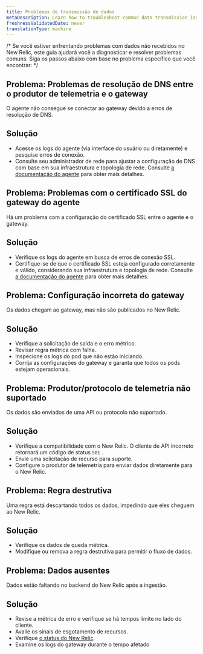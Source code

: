 ```yaml
---
title: Problemas de transmissão de dados
metaDescription: Learn how to troubleshoot common data transmission issues with Pipeline Control gateway.
freshnessValidatedDate: never
translationType: machine
---
```


/\* Se você estiver enfrentando problemas com dados não recebidos no New Relic, este guia ajudará você a diagnosticar e resolver problemas comuns. Siga os passos abaixo com base no problema específico que você encontrar: \*/

## Problema: Problemas de resolução de DNS entre o produtor de telemetria e o gateway

O agente não consegue se conectar ao gateway devido a erros de resolução de DNS.

## Solução

* Acesse os logs do agente (via interface do usuário ou diretamente) e pesquise erros de conexão.
* Consulte seu administrador de rede para ajustar a configuração de DNS com base em sua infraestrutura e topologia de rede. Consulte [a documentação do agente](/docs/apm/new-relic-apm/getting-started/introduction-apm/) para obter mais detalhes.

## Problema: Problemas com o certificado SSL do gateway do agente

Há um problema com a configuração do certificado SSL entre o agente e o gateway.

## Solução

* Verifique os logs do agente em busca de erros de conexão SSL.
* Certifique-se de que o certificado SSL esteja configurado corretamente e válido, considerando sua infraestrutura e topologia de rede. Consulte [a documentação do agente](/docs/apm/new-relic-apm/getting-started/introduction-apm/) para obter mais detalhes.

## Problema: Configuração incorreta do gateway

Os dados chegam ao gateway, mas não são publicados no New Relic.

## Solução

* Verifique a solicitação de saída e o erro métrico.
* Revisar regra métrica com falha.
* Inspecione os logs do pod que não estão iniciando.
* Corrija as configurações do gateway e garanta que todos os pods estejam operacionais.

## Problema: Produtor/protocolo de telemetria não suportado

Os dados são enviados de uma API ou protocolo não suportado.

## Solução

* Verifique a compatibilidade com o New Relic. O cliente de API incorreto retornará um código de status `501` .
* Envie uma solicitação de recurso para suporte.
* Configure o produtor de telemetria para enviar dados diretamente para o New Relic.

## Problema: Regra destrutiva

Uma regra está descartando todos os dados, impedindo que eles cheguem ao New Relic.

## Solução

* Verifique os dados de queda métrica.
* Modifique ou remova a regra destrutiva para permitir o fluxo de dados.

## Problema: Dados ausentes

Dados estão faltando no backend do New Relic após a ingestão.

## Solução

* Revise a métrica de erro e verifique se há tempos limite no lado do cliente.
* Avalie os sinais de esgotamento de recursos.
* Verifique [o status do New Relic](https://status.newrelic.com/).
* Examine os logs do gateway durante o tempo afetado